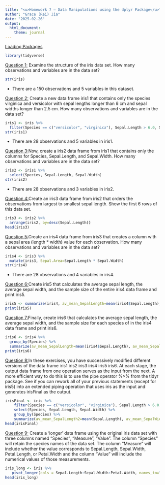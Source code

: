 ```yaml
---
title: "<u>Homework 7 – Data Manipulations using the dplyr Package</u>"
author: "Grace (Rei) Jia"
date: "2025-02-26"
output: 
  html_document:
    theme: journal
---
```

<u>Loading Packages</u>

```r
library(tidyverse)
```


<u>Question 1:</u> Examine the structure of the iris data set. How many observations and variables are in the data set?

```r
str(iris)
```
- There are a 150 observations and 5 variables in this dataset.

<u>Question 2:</u> Create a new data frame iris1 that contains only the species virginica and versicolor with sepal lengths longer than 6 cm and sepal widths longer than 2.5 cm. How many observations and variables are in the data set?

```r
iris1 <- iris %>%
  filter(Species == c("versicolor", "virginica"), Sepal.Length > 6.0, Sepal.Width > 2.5)
str(iris1)
```
- There are 28 observations and 5 variables in iris1.

<u>Question 3:</u>Now, create a iris2 data frame from iris1 that contains only the columns for Species, Sepal.Length, and Sepal.Width. How many observations and variables are in the data set?

```r
iris2 <- iris1 %>%
  select(Species, Sepal.Length, Sepal.Width)
str(iris2)
```
- There are 28 observations and 3 variables in iris2.

<u>Question 4:</u>Create an iris3 data frame from iris2 that orders the observations from largest to smallest sepal length. Show the first 6 rows of this data set.

```r
iris3 <- iris2 %>%
  arrange(iris2, by=desc(Sepal.Length))
head(iris3)
```

<u>Question 5:</u>Create an iris4 data frame from iris3 that creates a column with a sepal area (length * width) value for each observation. How many observations and variables are in the data set?


```r
iris4 <- iris3 %>%
  mutate(iris3, Sepal.Area=Sepal.Length * Sepal.Width)
str(iris4)
```
- There are 28 observations and 4 variables in iris4.

<u>Question 6:</u>Create iris5 that calculates the average sepal length, the average sepal width, and the sample size of the entire iris4 data frame and print iris5.

```r
iris5 <- summarize(iris4, av_mean_SepalLength=mean(iris4$Sepal.Length), av_mean_SepalWidth=mean(iris4$Sepal.Width), number=n())
print(iris5)
```

<u>Question 7:</u>Finally, create iris6 that calculates the average sepal length, the average sepal width, and the sample size for each species of in the iris4 data frame and print iris6.

```r
iris6 <- iris4 %>%
  group_by(Species) %>%
  summarize(av_mean_SepalLength=mean(iris4$Sepal.Length), av_mean_SepalWidth=mean(iris4$Sepal.Width), number=n())
print(iris6)
```

<u>Question 8:</u>In these exercises, you have successively modified different versions of the data frame iris1 iris2 iris3 iris4 iris5 iris6. At each stage, the output data frame from one operation serves as the input from the next. A more efficient way to do this is to use the pipe operator %>% from the tidyr package. See if you can rework all of your previous statements (except for iris5) into an extended piping operation that uses iris as the input and generates irisFinal as the output.

```r
irisFinal <- iris %>%
    filter(Species == c("versicolor", "virginica"), Sepal.Length > 6.0, Sepal.Width > 2.5) %>%
    select(Species, Sepal.Length, Sepal.Width) %>%
    group_by(Species) %>%
    summarize(av_mean_SepalLength2=mean(Sepal.Length), av_mean_SepalWidth2=mean(Sepal.Width), number=n())
head(irisFinal)
```

<u>Question 9:</u> Create a ‘longer’ data frame using the original iris data set with three columns named “Species”, “Measure”, “Value”. The column “Species” will retain the species names of the data set. The column “Measure” will include whether the value corresponds to Sepal.Length, Sepal.Width, Petal.Length, or Petal.Width and the column “Value” will include the numerical values of those measurements.

```r
iris_long <- iris %>%
   pivot_longer(cols = Sepal.Length:Sepal.Width:Petal.Width, names_to="Measure", values_to="Value")
head(iris_long)
```
